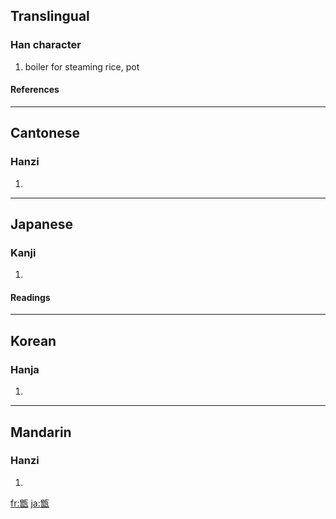 ==Translingual==
===Han character===
{{Han char|rn=98|rad=瓦|as=12|sn=17|four=8161<sub>7</sub>|canj=金日一女弓 (CAMVN)}}
# boiler for steaming rice, pot
====References====
{{Han ref|kx=0752.110|dkj=21602|dj=1159.280|hdz=21432.080|uh=7511|ud=29969|bh=ED70|bd=60784}}

----
==Cantonese==
===Hanzi===
{{yue-hanzi|jyut=|y=jang6}}
# {{defn|Cantonese}}

----
==Japanese==
===Kanji===
{{ja-kanji|grade=|rs=瓦12}}
# {{defn|Japanese}} 
====Readings====
{{ja-readings|on=[[そう]] (sō)|kun=[[こしき]] (koshiki)|nanori=}}

----
==Korean==
===Hanja===
{{ko-hanja|hangeul=증|eumhun=|rv=jeung|mr=chŭng|y=cung}}
# {{defn|Korean}}

----
==Mandarin==
===Hanzi===
{{cmn-hanzi|pin=[[zèng]] ([[zeng4]])|wg=tseng<sup>4</sup>}}
# {{defn|Mandarin}}

[[fr:甑]]
[[ja:甑]]
